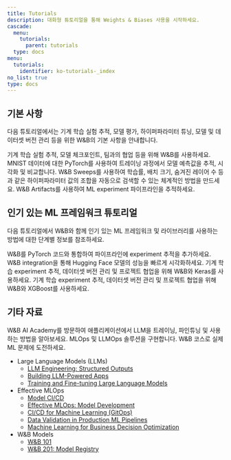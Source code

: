 ---
title: Tutorials
description: 대화형 튜토리얼을 통해 Weights & Biases 사용을 시작하세요.
cascade:
  menu:
    tutorials:
      parent: tutorials
  type: docs
menu:
  tutorials:
    identifier: ko-tutorials-_index
no_list: true
type: docs
---

## 기본 사항

다음 튜토리얼에서는 기계 학습 실험 추적, 모델 평가, 하이퍼파라미터 튜닝, 모델 및 데이터셋 버전 관리 등을 위한 W&B의 기본 사항을 안내합니다.

<CardGroup cols={2}>
<Card title="Experiments 추적" href="/tutorials/experiments/">
기계 학습 실험 추적, 모델 체크포인트, 팀과의 협업 등을 위해 W&B를 사용하세요.
</Card>
<Card title="예측값 시각화" href="/tutorials/tables/">
MNIST 데이터에 대한 PyTorch를 사용하여 트레이닝 과정에서 모델 예측값을 추적, 시각화 및 비교합니다.
</Card>
</CardGroup>

<CardGroup cols={2}>
<Card title="하이퍼파라미터 튜닝" href="/tutorials/sweeps/">
W&B Sweeps를 사용하여 학습률, 배치 크기, 숨겨진 레이어 수 등과 같은 하이퍼파라미터 값의 조합을 자동으로 검색할 수 있는 체계적인 방법을 만드세요.
</Card>
<Card title="모델 및 데이터셋 추적" href="/tutorials/artifacts/">
W&B Artifacts를 사용하여 ML experiment 파이프라인을 추적하세요.
</Card>
</CardGroup>


## 인기 있는 ML 프레임워크 튜토리얼
다음 튜토리얼에서 W&B와 함께 인기 있는 ML 프레임워크 및 라이브러리를 사용하는 방법에 대한 단계별 정보를 참조하세요.

<CardGroup cols={2}>
<Card title="PyTorch" href="/tutorials/pytorch">
W&B를 PyTorch 코드와 통합하여 파이프라인에 experiment 추적을 추가하세요.
</Card>
<Card title="HuggingFace Transformers" href="/tutorials/huggingface">
W&B integration을 통해 Hugging Face 모델의 성능을 빠르게 시각화하세요.
</Card>
</CardGroup>

<CardGroup cols={2}>
<Card title="Keras" href="/tutorials/tensorflow">
기계 학습 experiment 추적, 데이터셋 버전 관리 및 프로젝트 협업을 위해 W&B와 Keras를 사용하세요.
</Card>
<Card title="XGBoost" href="/tutorials/xgboost_sweeps/">
기계 학습 experiment 추적, 데이터셋 버전 관리 및 프로젝트 협업을 위해 W&B와 XGBoost를 사용하세요.
</Card>
</CardGroup>



## 기타 자료

W&B AI Academy를 방문하여 애플리케이션에서 LLM을 트레이닝, 파인튜닝 및 사용하는 방법을 알아보세요. MLOps 및 LLMOps 솔루션을 구현합니다. W&B 코스로 실제 ML 문제에 도전하세요.

- Large Language Models (LLMs)
    - [LLM Engineering: Structured Outputs](https://www.wandb.courses/courses/steering-language-models?utm_source=wandb_docs&utm_medium=code&utm_campaign=tutorials)
    - [Building LLM-Powered Apps](https://www.wandb.courses/courses/building-llm-powered-apps?utm_source=wandb_docs&utm_medium=code&utm_campaign=tutorials)
    - [Training and Fine-tuning Large Language Models](https://www.wandb.courses/courses/training-fine-tuning-LLMs?utm_source=wandb_docs&utm_medium=code&utm_campaign=tutorials)
- Effective MLOps
    - [Model CI/CD](https://www.wandb.courses/courses/enterprise-model-management?utm_source=wandb_docs&utm_medium=code&utm_campaign=tutorials)
    - [Effective MLOps: Model Development](https://www.wandb.courses/courses/effective-mlops-model-development?utm_source=wandb_docs&utm_medium=code&utm_campaign=tutorials)
    - [CI/CD for Machine Learning (GitOps)](https://www.wandb.courses/courses/ci-cd-for-machine-learning?utm_source=wandb_docs&utm_medium=code&utm_campaign=tutorials)
    - [Data Validation in Production ML Pipelines](https://www.wandb.courses/courses/data-validation-for-machine-learning?utm_source=wandb_docs&utm_medium=code&utm_campaign=tutorials)
    - [Machine Learning for Business Decision Optimization](https://www.wandb.courses/courses/decision-optimization?utm_source=wandb_docs&utm_medium=code&utm_campaign=tutorials)
- W&B Models 
    - [W&B 101](https://wandb.ai/site/courses/101/?utm_source=wandb_docs&utm_medium=code&utm_campaign=tutorials)
    - [W&B 201: Model Registry](https://www.wandb.courses/courses/201-model-registry?utm_source=wandb_docs&utm_medium=code&utm_campaign=tutorials)
